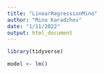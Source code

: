 ```yaml
---
title: "LinearRegressionMino"
author: "Mino Karadzhov"
date: "1/11/2022"
output: html_document
---
```


```r
library(tidyverse)
```

```r
model <- lm()
```

